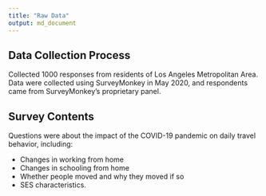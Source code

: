 ```yaml
---
title: "Raw Data"
output: md_document
---
```


## Data Collection Process

Collected 1000 responses from residents of Los Angeles Metropolitan Area. Data were collected using SurveyMonkey in May 2020, and respondents came from SurveyMonkey's proprietary panel. 

## Survey Contents

Questions were about the impact of the COVID-19 pandemic on daily travel behavior, including: 

* Changes in working from home
* Changes in schooling from home
* Whether people moved and why they moved if so
* SES characteristics. 



